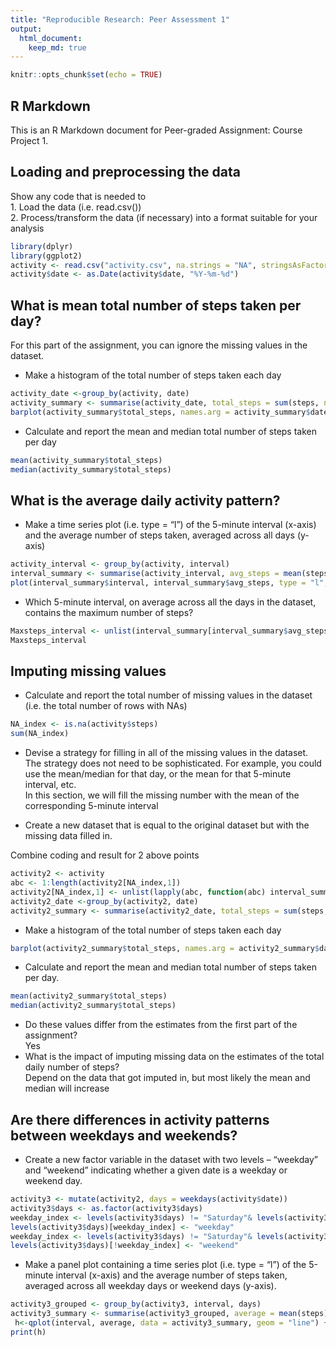 ```yaml
---
title: "Reproducible Research: Peer Assessment 1"
output: 
  html_document:
    keep_md: true
---
```


```r
knitr::opts_chunk$set(echo = TRUE)
```

## R Markdown

This is an R Markdown document for Peer-graded Assignment: Course Project 1.

## Loading and preprocessing the data
Show any code that is needed to  
1. Load the data (i.e. read.csv())  
2. Process/transform the data (if necessary) into a format suitable for your analysis

```r
library(dplyr)
library(ggplot2)
activity <- read.csv("activity.csv", na.strings = "NA", stringsAsFactors = FALSE)
activity$date <- as.Date(activity$date, "%Y-%m-%d")
```

## What is mean total number of steps taken per day?
For this part of the assignment, you can ignore the missing values in the dataset.  

- Make a histogram of the total number of steps taken each day  
```r
activity_date <-group_by(activity, date)
activity_summary <- summarise(activity_date, total_steps = sum(steps, na.rm = TRUE), mean_steps = mean(steps, na.rm = TRUE), median_steps = median(steps, na.rm = TRUE))
barplot(activity_summary$total_steps, names.arg = activity_summary$date)
```
  
- Calculate and report the mean and median total number of steps taken per day  
```r
mean(activity_summary$total_steps)
median(activity_summary$total_steps)
```
  
## What is the average daily activity pattern?
  
- Make a time series plot (i.e. type = "l") of the 5-minute interval (x-axis) and the average number of steps taken, averaged across all days (y-axis)  
```r
activity_interval <- group_by(activity, interval)
interval_summary <- summarise(activity_interval, avg_steps = mean(steps, na.rm = TRUE))
plot(interval_summary$interval, interval_summary$avg_steps, type = "l", xlab = "Interval", ylab ="average steps")
```

- Which 5-minute interval, on average across all the days in the dataset, contains the maximum number of steps?  
```r
Maxsteps_interval <- unlist(interval_summary[interval_summary$avg_steps == max(interval_summary$avg_steps),1])
Maxsteps_interval
```

## Imputing missing values
  
- Calculate and report the total number of missing values in the dataset (i.e. the total number of rows with NAs)
```r
NA_index <- is.na(activity$steps)
sum(NA_index)
```
  
- Devise a strategy for filling in all of the missing values in the dataset. The strategy does not need to be sophisticated. For example, you could use the mean/median for that day, or the mean for that 5-minute interval, etc.  
In this section, we will fill the missing number with the mean of the corresponding 5-minute interval
  
- Create a new dataset that is equal to the original dataset but with the missing data filled in.

Combine coding and result for 2 above points
```r
activity2 <- activity
abc <- 1:length(activity2[NA_index,1])
activity2[NA_index,1] <- unlist(lapply(abc, function(abc) interval_summary[(activity2[abc,3] == interval_summary$interval),2]))
activity2_date <-group_by(activity2, date)
activity2_summary <- summarise(activity2_date, total_steps = sum(steps, na.rm = TRUE), mean_steps = mean(steps, na.rm = TRUE), median_steps = median(steps, na.rm = TRUE))
```
  
- Make a histogram of the total number of steps taken each day   
```r
barplot(activity2_summary$total_steps, names.arg = activity2_summary$date)
```
  
- Calculate and report the mean and median total number of steps taken per day. 
```r
mean(activity2_summary$total_steps)
median(activity2_summary$total_steps)
```
  
- Do these values differ from the estimates from the first part of the assignment?  
Yes  
- What is the impact of imputing missing data on the estimates of the total daily number of steps?  
Depend on the data that got imputed in, but most likely the mean and median will increase  
  
## Are there differences in activity patterns between weekdays and weekends?
  
- Create a new factor variable in the dataset with two levels -- "weekday" and "weekend" indicating whether a given date is a weekday or weekend day.  
```r
activity3 <- mutate(activity2, days = weekdays(activity$date))
activity3$days <- as.factor(activity3$days)
weekday_index <- levels(activity3$days) != "Saturday"& levels(activity3$days) != "Sunday"
levels(activity3$days)[weekday_index] <- "weekday"
weekday_index <- levels(activity3$days) != "Saturday"& levels(activity3$days) != "Sunday"
levels(activity3$days)[!weekday_index] <- "weekend"
```
  
- Make a panel plot containing a time series plot (i.e. type = "l") of the 5-minute interval (x-axis) and the average number of steps taken, averaged across all weekday days or weekend days (y-axis). 
```r
activity3_grouped <- group_by(activity3, interval, days)
activity3_summary <- summarise(activity3_grouped, average = mean(steps))
 h<-qplot(interval, average, data = activity3_summary, geom = "line") + facet_wrap( ~ days, nrow = 2)
print(h)
```